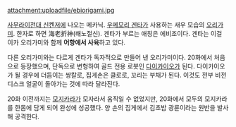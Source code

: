 attachment:uploadfile/ebiorigami.jpg

[[사무라이전대 신켄저]]에 나오는 메카닉.
[[우메모리 겐타]]가 사용하는 새우 모습의 [[오리가미]]. 한자로 하면 海老折神(해노절신). 겐타가 부르는 애칭은 에비조이다. 겐타는 이걸 이카 오리가미와 함께 '''어항에서 사육'''하고 있다. 

다른 오리가미와는 다르게 겐타가 독자적으로 만들어 낸 오리가미이다. 20화에서 처음으로 등장했으며, 단독으로 변형하여 골드 전용 로봇인 [[다이카이오]]가 된다. 다이카이오가 될 경우에 더듬이는 쌍칼로, 집게손은 클로로, 꼬리는 부채가 된다. 이것도 전부 비전 디스크 얼굴이 돌아가는 것에 따라 달라진다.

20화 이전까지는 [[모지카라]]가 모자라서 움직일 수 없었지만, 20화에서 모두의 모지카라를 한몸에 담게 되어 완성에 성공했다. 양 손의 집게에서 김초밥 광륜이라는 원반을 발사해 공격한다.
